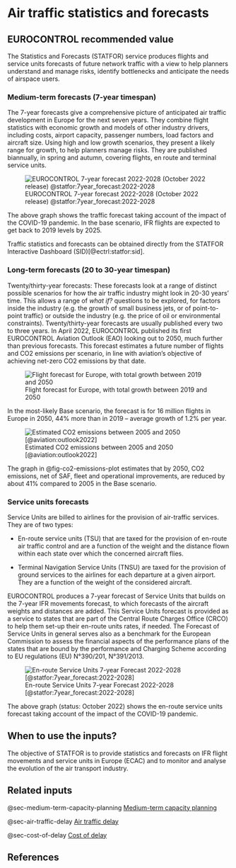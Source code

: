# Air traffic statistics and forecasts {#sec-air-traffic-statistics-and-forecasts}

## EUROCONTROL recommended value

The Statistics and Forecasts (STATFOR) service produces flights and service units forecasts of future network traffic with a view to help planners understand and manage risks, identify bottlenecks and anticipate the needs of airspace users.

### Medium-term forecasts (7-year timespan)

The 7-year forecasts give a comprehensive picture of anticipated air traffic development in Europe for the next seven years.
They combine flight statistics with economic growth and models of
other industry drivers, including costs, airport capacity,
passenger numbers, load factors and aircraft size.
Using high and low growth scenarios, they present a likely range
for growth, to help planners manage risks.
They are published biannually, in spring and autumn, covering flights,
en route and terminal service units.
  
![EUROCONTROL 7-year forecast 2022-2028 (October 2022 release) @statfor:7year_forecast:2022-2028](../figures/forecast_2022-2028.png){#fig-forecast-2022-2028-plot}

The above graph shows the traffic forecast taking account of the impact of the COVID-19 pandemic. In the base scenario, IFR flights are expected to get back to 2019 levels by 2025.

Traffic statistics and forecasts can be obtained directly from the 
STATFOR Interactive Dashboard (SID)[@ectrl:statfor:sid].

### Long-term forecasts (20 to 30-year timespan)

Twenty/thirty-year forecasts: These forecasts look at a range of distinct possible scenarios for how the air traffic industry might look in 20-30 years’ time. This allows a range of _what if?_ questions to be explored, for factors inside the industry (e.g. the growth of small business jets, or of point-to-point traffic) or outside the industry (e.g. the price of oil or environmental constraints). Twenty/thirty-year forecasts are usually published every two to three years.
In April 2022, EUROCONTROL published its first EUROCONTROL Aviation Outlook (EAO) looking out to 2050, much further than previous forecasts. This forecast estimates a future number of flights and CO2 emissions per scenario, in line with aviation’s objective of achieving net-zero CO2 emissions by that date. 

![Flight forecast for Europe, with total growth between 2019 and 2050](../figures/eao_2050_flights_base_scenario.png){#fig-Forecast-2050-plot}

In the most-likely Base scenario, the forecast is for 16 million flights in Europe in 2050, 44% more than in 2019 – average growth of 1.2% per year.


![Estimated CO2 emissions between 2005 and 2050 [@aviation:outlook2022]](../figures/eao_2050_base_scenario.png){#fig-co2-emissions-plot}

The graph in @fig-co2-emissions-plot estimates that by 2050, CO2 emissions, net of SAF, fleet and operational improvements, are reduced by about 41% compared to 2005 in the Base scenario.

### Service units forecasts

Service Units are billed to airlines for the provision of air-traffic services. They are of two types:

* En-route service units (TSU) that are taxed for the provision of en-route air traffic control and are a function of the weight and the distance flown within each state over which the concerned aircraft flies.

* Terminal Navigation Service Units (TNSU) are taxed for the provision of ground services to the airlines for each departure at a given airport. They are a function of the weight of the considered aircraft.

EUROCONTROL produces a 7-year forecast of Service Units that builds on the 7-year IFR movements forecast, to which forecasts of the aircraft weights and distances are added. This Service Units forecast is provided as a service to states that are part of the Central Route Charges Office (CRCO) to help them set-up their en-route units rates, if needed. The Forecast of Service Units in general serves also as a benchmark for the European Commission to assess the financial aspects of the performance plans of the states that are bound by the performance and Charging Scheme according to EU regulations (EU) N°390/201, N°391/2013.

![En-route Service Units 7-year Forecast 2022-2028 [@statfor:7year_forecast:2022-2028]](../figures/forecast_service_units.png){#fig-forecast-service-units-plot}

The above graph (status: October 2022) shows the en-route service units forecast taking account of the impact of the COVID-19 pandemic.

## When to use the inputs?

The objective of STATFOR is to provide statistics and forecasts on IFR flight movements and service units in Europe (ECAC) and to monitor and analyse the evolution of the air transport industry.

## Related inputs

@sec-medium-term-capacity-planning [Medium-term capacity planning](#sec-medium-term-capacity-planning)

@sec-air-traffic-delay [Air traffic delay](#sec-air-traffic-delay)

@sec-cost-of-delay [Cost of delay](#sec-cost-of-delay)

## References